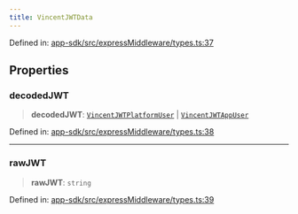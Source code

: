 ```yaml
---
title: VincentJWTData
---
```


Defined in: [app-sdk/src/expressMiddleware/types.ts:37](https://github.com/LIT-Protocol/Vincent/blob/4f61b0b06d818c2273457b0cc8a4e68ed21a72ed/packages/libs/app-sdk/src/expressMiddleware/types.ts#L37)

## Properties

### decodedJWT

> **decodedJWT**: [`VincentJWTPlatformUser`](/api-reference/app-sdk/jwt/interfaces/VincentJWTPlatformUser) \| [`VincentJWTAppUser`](/api-reference/app-sdk/jwt/interfaces/VincentJWTAppUser)

Defined in: [app-sdk/src/expressMiddleware/types.ts:38](https://github.com/LIT-Protocol/Vincent/blob/4f61b0b06d818c2273457b0cc8a4e68ed21a72ed/packages/libs/app-sdk/src/expressMiddleware/types.ts#L38)

***

### rawJWT

> **rawJWT**: `string`

Defined in: [app-sdk/src/expressMiddleware/types.ts:39](https://github.com/LIT-Protocol/Vincent/blob/4f61b0b06d818c2273457b0cc8a4e68ed21a72ed/packages/libs/app-sdk/src/expressMiddleware/types.ts#L39)
